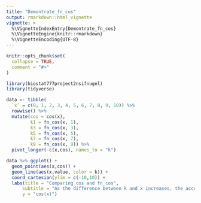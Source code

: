 ```yaml
---
title: "Demontrate_fn_cos"
output: rmarkdown::html_vignette
vignette: >
  %\VignetteIndexEntry{Demontrate_fn_cos}
  %\VignetteEngine{knitr::rmarkdown}
  %\VignetteEncoding{UTF-8}
---
```


```r
knitr::opts_chunk$set(
  collapse = TRUE,
  comment = "#>"
)
```

```r
library(biostat777project2nsifnugel)
library(tidyverse)
```

```r
data <- tibble(
  `x` = c(0, 1, 2, 3, 4, 5, 6, 7, 8, 9, 10)) %>% 
  rowwise() %>% 
  mutate(cos = cos(x),
         k1 = fn_cos(x, 1),
         k3 = fn_cos(x, 3),
         k5 = fn_cos(x, 5),
         k7 = fn_cos(x, 7),
         k9 = fn_cos(x, 9)) %>% 
  pivot_longer(-c(x,cos), names_to = "k")

```

```r
data %>% ggplot() +
  geom_point(aes(x,cos)) +
  geom_line(aes(x,value, color = k)) +
  coord_cartesian(ylim = c(-10,10)) +
  labs(title = "Comparing cos and fn_cos",
      subtitle = "As the difference between k and x increases, the accuracy of fn_cos improves.",
      y = "cos(x)")
```
